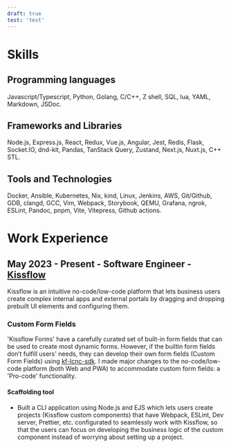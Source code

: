 ```yaml
---
draft: true
test: 'test'
---
```


# Skills

## Programming languages

Javascript/Typescript, Python, Golang, C/C++, Z shell, SQL, lua, YAML, Markdown, JSDoc.

## Frameworks and Libraries

Node.js, Express.js, React, Redux, Vue.js, Angular, Jest, Redis, Flask, Socket.IO,
dnd-kit, Pandas, TanStack Query, Zustand, Next.js, Nuxt.js, C++ STL.

## Tools and Technologies

Docker, Ansible, Kubernetes, Nix, kind, Linux, Jenkins, AWS, Git/Github, GDB, clangd, GCC,
Vim, Webpack, Storybook, QEMU, Grafana, ngrok, ESLint, Pandoc, pnpm, Vite, Vitepress,
Github actions.

# Work Experience

## May 2023 - Present - Software Engineer - [Kissflow](https://kissflow.com/)

Kissflow is an intuitive no-code/low-code platform that lets business users create complex
internal apps and external portals by dragging and dropping prebuilt UI elements and
configuring them.

### Custom Form Fields

'Kissflow Forms' have a carefully curated set of built-in form fields that can be used to
create most dynamic forms. However, if the builtin form fields don’t fulfill users' needs,
they can develop their own form fields (Custom Form Fields) using
[kf-lcnc-sdk](https://github.com/kissflow/lcnc-sdk-js). I made major changes to the
no-code/low-code platform (both Web and PWA) to accommodate custom form fields: a
'Pro-code' functionality.

#### Scaffolding tool

- Built a CLI application using Node.js and EJS which lets users create projects (Kissflow
  custom components) that have Webpack, ESLint, Dev server, Prettier, etc. configurated to
  seamlessly work with Kissflow, so that the users can focus on developing the business
  logic of the custom component instead of worrying about setting up a project.
